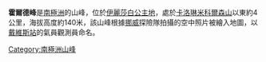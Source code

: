 {{Coord|69|44|30|S|74|31|13|E|type:mountain|display=title}}

'''霍爾德峰'''是[[南極洲|南極洲]]的山峰，位於[[伊麗莎白公主地|伊麗莎白公主地]]，處於[[卡洛琳米科爾森山|卡洛琳米科爾森山]]以東約4公里，海拔高度約140米，該山峰根據[[挪威|挪威]]探險隊拍攝的空中照片被繪入地圖，以[[戴維斯站|戴維斯站]]的氣員觀測員命名。

{{Antarctica-geo-stub}}
[[Category:南極洲山峰|Category:南極洲山峰]]